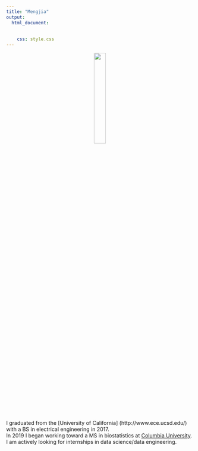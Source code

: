 ```yaml
---
title: "Mengjia"
output: 
  html_document:
 
    
    css: style.css
---
```


<link href="./styles.css" rel="stylesheet"></link> 


<center><img src="images/portrait.png" style="width:25%"></center>
I graduated from the [University of California] (http://www.ece.ucsd.edu/) with a BS in electrical engineering in 2017.\
In 2019 I began working toward a MS in biostatistics at [Columbia University](https://www.mailman.columbia.edu/become-student/departments/biostatistics). \
I am actively looking for internships in data science/data engineering.



